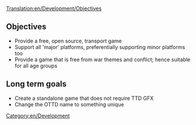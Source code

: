 [[Translation:en/Development/Objectives]]
==Objectives==

* Provide a free, open source, transport game
* Support all 'major' platforms, preferentially supporting minor platforms too
* Provide a game that is free from war themes and conflict; hence suitable for all age groups

==Long term goals==

* Create a standalone game that does not require TTD GFX
* Change the OTTD name to something unique

[[Category:en/Development]]